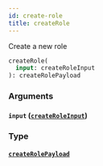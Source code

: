 ```yaml
---
id: create-role
title: createRole
---
```


Create a new role

```graphql
createRole(
  input: createRoleInput
): createRolePayload

```

### Arguments

#### `input` ([`createRoleInput`](/v1/inputs/create-role-input))

### Type

#### [`createRolePayload`](/v1/objects/create-role-payload)

